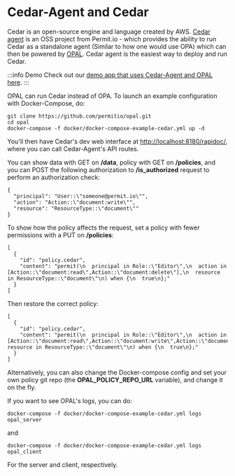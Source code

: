# Cedar-Agent and Cedar

Cedar is an open-source engine and language created by AWS.
[Cedar agent](https://github.com/permitio/cedar-agent) is an OSS project from Permit.io - which provides the ability to run Cedar as a standalone agent (Similar to how one would use OPA) which can then be powered by [OPAL](https://github.com/permitio/opal).
Cedar agent is the easiest way to deploy and run Cedar.

:::info Demo
Check out our [demo app that uses Cedar-Agent and OPAL here](https://github.com/permitio/tinytodo).
:::

OPAL can run Cedar instead of OPA. To launch an example configuration with Docker-Compose, do:
```
git clone https://github.com/permitio/opal.git
cd opal
docker-compose -f docker/docker-compose-example-cedar.yml up -d
```

You'll then have Cedar's dev web interface at [http://localhost:8180/rapidoc/](http://localhost:8180/rapidoc/), where you can call Cedar-Agent's API routes.

You can show data with GET on **/data**, policy with GET on **/policies**, and you can POST the following authorization to **/is_authorized** request to perform an authorization check:
```
{
  "principal": "User::\"someone@permit.io\"",
  "action": "Action::\"document:write\"",
  "resource": "ResourceType::\"document\""
}
```

To show how the policy affects the request, set a policy with fewer permissions with a PUT on **/policies**:
```
[
  {
    "id": "policy.cedar",
    "content": "permit(\n  principal in Role::\"Editor\",\n  action in [Action::\"document:read\",Action::\"document:delete\"],\n  resource in ResourceType::\"document\"\n) when {\n  true\n};"
  }
]
```
Then restore the correct policy:
```
[
  {
    "id": "policy.cedar",
    "content": "permit(\n  principal in Role::\"Editor\",\n  action in [Action::\"document:read\",Action::\"document:write\",Action::\"document:delete\"],\n  resource in ResourceType::\"document\"\n) when {\n  true\n};"
  }
]
```
Alternatively, you can also change the Docker-compose config and set your own policy git repo (the **OPAL_POLICY_REPO_URL** variable), and change it on the fly.


If you want to see OPAL's logs, you can do:
```
docker-compose -f docker/docker-compose-example-cedar.yml logs opal_server
```
and
```
docker-compose -f docker/docker-compose-example-cedar.yml logs opal_client
```
For the server and client, respectively.
